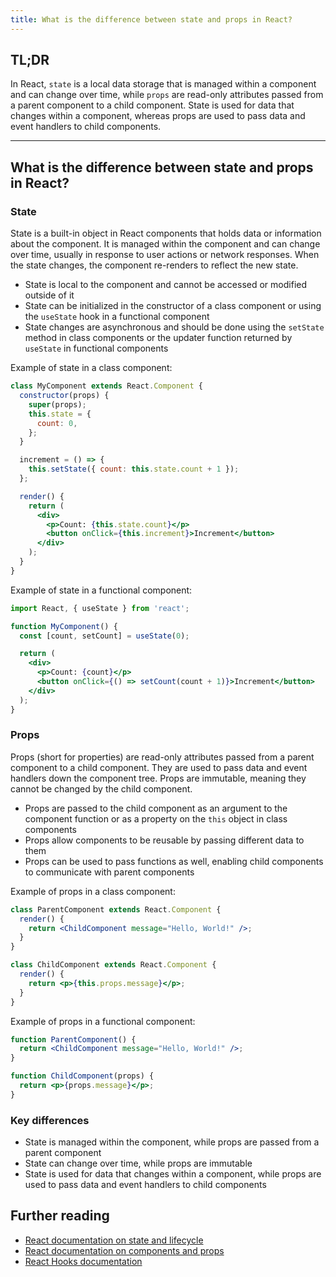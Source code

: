 ```yaml
---
title: What is the difference between state and props in React?
---
```


## TL;DR

In React, `state` is a local data storage that is managed within a component and can change over time, while `props` are read-only attributes passed from a parent component to a child component. State is used for data that changes within a component, whereas props are used to pass data and event handlers to child components.

---

## What is the difference between state and props in React?

### State

State is a built-in object in React components that holds data or information about the component. It is managed within the component and can change over time, usually in response to user actions or network responses. When the state changes, the component re-renders to reflect the new state.

- State is local to the component and cannot be accessed or modified outside of it
- State can be initialized in the constructor of a class component or using the `useState` hook in a functional component
- State changes are asynchronous and should be done using the `setState` method in class components or the updater function returned by `useState` in functional components

Example of state in a class component:

```jsx
class MyComponent extends React.Component {
  constructor(props) {
    super(props);
    this.state = {
      count: 0,
    };
  }

  increment = () => {
    this.setState({ count: this.state.count + 1 });
  };

  render() {
    return (
      <div>
        <p>Count: {this.state.count}</p>
        <button onClick={this.increment}>Increment</button>
      </div>
    );
  }
}
```

Example of state in a functional component:

```jsx
import React, { useState } from 'react';

function MyComponent() {
  const [count, setCount] = useState(0);

  return (
    <div>
      <p>Count: {count}</p>
      <button onClick={() => setCount(count + 1)}>Increment</button>
    </div>
  );
}
```

### Props

Props (short for properties) are read-only attributes passed from a parent component to a child component. They are used to pass data and event handlers down the component tree. Props are immutable, meaning they cannot be changed by the child component.

- Props are passed to the child component as an argument to the component function or as a property on the `this` object in class components
- Props allow components to be reusable by passing different data to them
- Props can be used to pass functions as well, enabling child components to communicate with parent components

Example of props in a class component:

```jsx
class ParentComponent extends React.Component {
  render() {
    return <ChildComponent message="Hello, World!" />;
  }
}

class ChildComponent extends React.Component {
  render() {
    return <p>{this.props.message}</p>;
  }
}
```

Example of props in a functional component:

```jsx
function ParentComponent() {
  return <ChildComponent message="Hello, World!" />;
}

function ChildComponent(props) {
  return <p>{props.message}</p>;
}
```

### Key differences

- State is managed within the component, while props are passed from a parent component
- State can change over time, while props are immutable
- State is used for data that changes within a component, while props are used to pass data and event handlers to child components

## Further reading

- [React documentation on state and lifecycle](https://reactjs.org/docs/state-and-lifecycle.html)
- [React documentation on components and props](https://reactjs.org/docs/components-and-props.html)
- [React Hooks documentation](https://reactjs.org/docs/hooks-intro.html)
